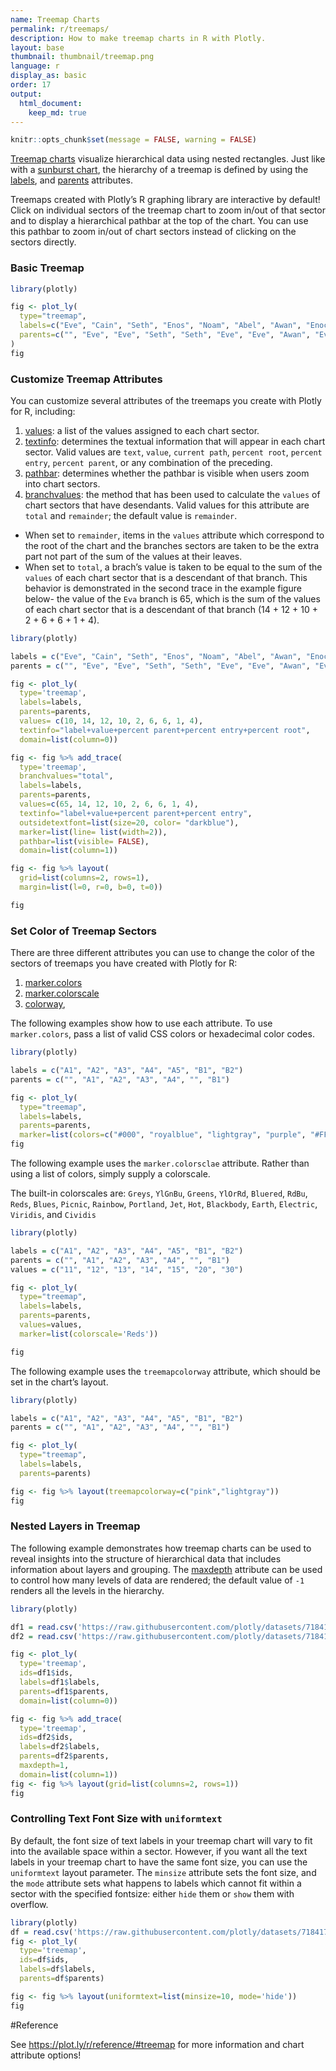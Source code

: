 ```yaml
---
name: Treemap Charts
permalink: r/treemaps/
description: How to make treemap charts in R with Plotly.
layout: base
thumbnail: thumbnail/treemap.png
language: r
display_as: basic
order: 17
output:
  html_document:
    keep_md: true
---
```


```r
knitr::opts_chunk$set(message = FALSE, warning = FALSE)
```
[Treemap charts](https://en.wikipedia.org/wiki/Treemapping) visualize hierarchical data using nested rectangles. Just like with a [sunburst chart](https://plot.ly/r/sunburst-charts/), the hierarchy of a treemap is defined by using the [labels](https://plot.ly/r/reference/#treemap-labels), and [parents](https://plot.ly/r/reference/#treemap-parents) attributes. 

Treemaps created with Plotly's R graphing library are interactive by default! Click on individual sectors of the treemap chart to zoom in/out of that sector and to display a hierarchical pathbar at the top of the chart. You can use this pathbar to zoom in/out of chart sectors instead of clicking on the sectors directly. 

### Basic Treemap

```r
library(plotly)

fig <- plot_ly(
  type="treemap",
  labels=c("Eve", "Cain", "Seth", "Enos", "Noam", "Abel", "Awan", "Enoch", "Azura"),
  parents=c("", "Eve", "Eve", "Seth", "Seth", "Eve", "Eve", "Awan", "Eve")
)
fig
```
### Customize Treemap Attributes

You can customize several attributes of the treemaps you create with Plotly for R, including:  

1. [values](https://plot.ly/r/reference/#treemap-values): a list of the values assigned to each chart sector.
2. [textinfo](https://plot.ly/r/reference/#treemap-textinfo): determines the textual information that will appear in each chart sector. Valid values are `text`, `value`, `current path`, `percent root`, `percent entry`, `percent parent`, or any combination of the preceding.
3. [pathbar](https://plot.ly/r/reference/#treemap-pathbar):  determines whether the pathbar is visible when users zoom into chart sectors.
4. [branchvalues](https://plot.ly/r/reference/#treemap-branchvalues): the method that has been used to calculate the `values` of chart sectors that have desendants. Valid values for this attribute are `total` and `remainder`; the default value is `remainder`. 
  - When set to `remainder`, items in the `values` attribute which correspond to the root of the chart and the branches sectors are taken to be the extra part not part of the sum of the values at their leaves.
  - When set to `total`, a brach's value is taken to be equal to the sum of the `values` of each chart sector that is a descendant of that branch. This behavior is demonstrated in the second trace in the example figure below- the value of the `Eva` branch is 65, which is the sum of the values of each chart sector that is a descendant of that branch (14 + 12 + 10 + 2 + 6 + 6 + 1 + 4).


```r
library(plotly)

labels = c("Eve", "Cain", "Seth", "Enos", "Noam", "Abel", "Awan", "Enoch", "Azura")
parents = c("", "Eve", "Eve", "Seth", "Seth", "Eve", "Eve", "Awan", "Eve")

fig <- plot_ly(
  type='treemap',
  labels=labels,
  parents=parents,
  values= c(10, 14, 12, 10, 2, 6, 6, 1, 4),
  textinfo="label+value+percent parent+percent entry+percent root",
  domain=list(column=0))

fig <- fig %>% add_trace(
  type='treemap',
  branchvalues="total",
  labels=labels,
  parents=parents,
  values=c(65, 14, 12, 10, 2, 6, 6, 1, 4),
  textinfo="label+value+percent parent+percent entry",
  outsidetextfont=list(size=20, color= "darkblue"),
  marker=list(line= list(width=2)),
  pathbar=list(visible= FALSE),
  domain=list(column=1))

fig <- fig %>% layout(
  grid=list(columns=2, rows=1),
  margin=list(l=0, r=0, b=0, t=0))

fig
```

### Set Color of Treemap Sectors

There are three different attributes you can use to change the color of the sectors of treemaps you have created with Plotly for R:

1. [marker.colors](https://plot.ly/r/reference/#treemap-marker-colors) 
2. [marker.colorscale](https://plot.ly/r/reference/#treemap-colorscale) 
3. [colorway](https://plot.ly/r/reference/#treemap-colorway), 

The following examples show how to use each attribute. To use `marker.colors`, pass a list of valid CSS colors or hexadecimal color codes.

```r
library(plotly)

labels = c("A1", "A2", "A3", "A4", "A5", "B1", "B2")
parents = c("", "A1", "A2", "A3", "A4", "", "B1")

fig <- plot_ly(
  type="treemap",
  labels=labels,
  parents=parents,
  marker=list(colors=c("#000", "royalblue", "lightgray", "purple", "#FFF", "lightgray", "lightblue")))
fig
```
The following example uses the `marker.colorsclae` attribute. Rather than using a list of colors, simply supply a colorscale. 

The built-in colorscales are: `Greys`, `YlGnBu`, `Greens`, `YlOrRd`, `Bluered`, `RdBu`, `Reds`, `Blues`, `Picnic`, `Rainbow`, `Portland`, `Jet`, `Hot`, `Blackbody`, `Earth`, `Electric`, `Viridis`, and `Cividis`

```r
library(plotly)

labels = c("A1", "A2", "A3", "A4", "A5", "B1", "B2")
parents = c("", "A1", "A2", "A3", "A4", "", "B1")
values = c("11", "12", "13", "14", "15", "20", "30")

fig <- plot_ly(
  type="treemap",
  labels=labels,
  parents=parents,
  values=values,
  marker=list(colorscale='Reds'))

fig
```

The following example uses the `treemapcolorway` attribute, which should be set in the chart's layout.

```r
library(plotly)

labels = c("A1", "A2", "A3", "A4", "A5", "B1", "B2")
parents = c("", "A1", "A2", "A3", "A4", "", "B1")

fig <- plot_ly(
  type="treemap",
  labels=labels,
  parents=parents)

fig <- fig %>% layout(treemapcolorway=c("pink","lightgray"))
fig
```
### Nested Layers in Treemap

The following example demonstrates how treemap charts can be used to reveal insights into the structure of hierarchical data that includes information about layers and grouping. The [maxdepth](https://plot.ly/r/reference/#treemap-maxdepth) attribute can be used to control how many levels of data are rendered; the default value of `-1` renders all the levels in the hierarchy.
```r
library(plotly)

df1 = read.csv('https://raw.githubusercontent.com/plotly/datasets/718417069ead87650b90472464c7565dc8c2cb1c/sunburst-coffee-flavors-complete.csv')
df2 = read.csv('https://raw.githubusercontent.com/plotly/datasets/718417069ead87650b90472464c7565dc8c2cb1c/coffee-flavors.csv')

fig <- plot_ly(
  type='treemap',
  ids=df1$ids,
  labels=df1$labels,
  parents=df1$parents,
  domain=list(column=0))

fig <- fig %>% add_trace(
  type='treemap',
  ids=df2$ids,
  labels=df2$labels,
  parents=df2$parents,
  maxdepth=1,
  domain=list(column=1))
fig <- fig %>% layout(grid=list(columns=2, rows=1))
fig


```
### Controlling Text Font Size with `uniformtext`

By default, the font size of text labels in your treemap chart will vary to fit into the available space within a sector. However, if you want all the text labels in your treemap chart to have the same font size, you can use the `uniformtext` layout parameter. The `minsize` attribute sets the font size, and the `mode` attribute sets what happens to labels which cannot fit within a sector with the specified fontsize: either `hide` them or `show` them with overflow.

```r
library(plotly)
df = read.csv('https://raw.githubusercontent.com/plotly/datasets/718417069ead87650b90472464c7565dc8c2cb1c/sunburst-coffee-flavors-complete.csv')
fig <- plot_ly(
  type='treemap',
  ids=df$ids,
  labels=df$labels,
  parents=df$parents)

fig <- fig %>% layout(uniformtext=list(minsize=10, mode='hide'))
fig
```

#Reference

See [https://plot.ly/r/reference/#treemap](https://plot.ly/r/reference/#treemap) for more information and chart attribute options!
